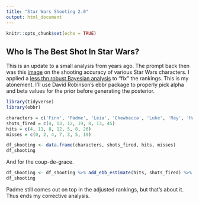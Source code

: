 ```yaml
---
title: "Star Wars Shooting 2.0"
output: html_document
---
```


```r
knitr::opts_chunk$set(echo = TRUE)
```

## Who Is The Best Shot In Star Wars?

This is an update to a small analysis from years ago. The prompt back then was this [image](https://imgur.com/M0h29yr) on the shooting accuracy of various Star Wars characters. I applied a [less thn robust Bayesian analysis](https://github.com/gfleetwood/data-science-projects-collection/blob/master/star_wars_shooting.ipynb) to "fix" the rankings. This is my atonement. I'll use David Robinson's ebbr package to properly pick alpha and beta values for the prior before generating the posterior. 

```r
library(tidyverse)
library(ebbr)

characters = c('Finn', 'Padme', 'Leia', 'Chewbacca', 'Luke', 'Rey', 'Han')
shots_fired = c(4, 13, 12, 19, 8, 13, 45)
hits = c(4, 11, 8, 12, 5, 8, 26)
misses = c(0, 2, 4, 7, 3, 5, 19)

df_shooting <- data.frame(characters, shots_fired, hits, misses)
df_shooting
```

And for the coup-de-grace.

```r
df_shooting <- df_shooting %>% add_ebb_estimate(hits, shots_fired) %>% arrange(desc(.fitted))
df_shooting
```

Padme still comes out on top in the adjusted rankings, but that's about it. Thus ends my corrective analysis.
